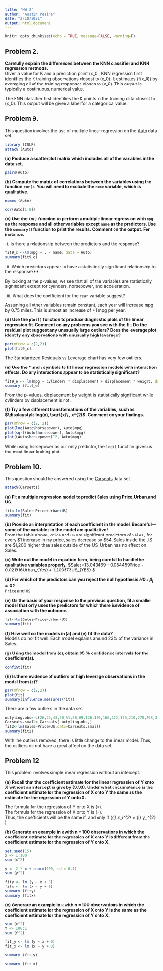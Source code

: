 ```yaml
---
title: "HW 2"
author: "Austin Pesina"
date: "2/10/2021"
output: html_document
---
```


```r
knitr::opts_chunk$set(echo = TRUE, message=FALSE, warning=F)
```

## Problem 2.

**Carefully explain the differences between the KNN classifier and KNN regression methods.**  
Given a value for K and a prediction point \(x_0\), KNN regression first identifies the K training observations closest to \(x_0\). It estimates \(f(x_0)\) by averaging all of the training responses closes to \(x_0\). This output is typically a continuous, numerical value.  

The KNN classifier first identifies the K points in the training data closest to \(x_0\). This output will be given a label for a categorical value.  

## Problem 9.
This question involves the use of multiple linear regression on the [Auto](https://rdrr.io/cran/ISLR/man/Auto.html) data set.  

```r
library (ISLR)
attach (Auto)
```
**(a) Produce a scatterplot matrix which includes all of the variables in the data set.**
``` r
pairs(Auto)
```

**(b) Compute the matrix of correlations between the variables using the function `cor()`. You will need to exclude the `name` variable, which is qualitative.**  

``` r
names (Auto)

cor(Auto[1:8])
```

**(c) Use the `lm()` function to perform a multiple linear regression with `mpg` as the response and all other variables except `name` as the predictors. Use the `summary()` function to print the results. Comment on the output. For instance:**  
  
-i. Is there a relationship between the predictors and the response? 
```r
fit9_c <-lm(mpg ~ . - name, data = Auto)
summary(fit9_c)
```  
-ii. Which predictors appear to have a statistically significant relationship to the response?**  
  
By looking at the p-values, we see that all of the variables are statistically significant except for cylinders, horsepower, and acceleration.  
  
-iii. What does the coefficient for the `year` variable suggest?  
  
Assuming all other variables remain constant, each year will increase mpg by 0.75 miles. This is almost an increase of +1 mpg per year.  

**(d) Use the `plot()` function to produce diagnostic plots of the linear regression fit. Comment on any problems you see with the fit. Do the residual plot suggest any unusually large outliers? Does the leverage plot identify any observations with unusually high leverage?**  
  
``` r
par(mfrow = c(2,2))
plot(fit9_c)
```
  
The Standardized Residuals vs Leverage chart has very few outliers.  
  
**(e) Use the * and : symbols to fit linear regression models with interaction effects. Do any interactions appear to be statistically significant?**  
  
``` r
fit9_e <- lm(mpg ~ cylinders * displacement + displacement * weight, data = Auto[, 1:8])
summary (fit9_e)
```
  
From the p-values, displacement by weight is statistically significant while cylinders by displacement is not.  

**(f) Try a few different transformations of the variables, such as $\displaystyle log(x), \sqrt{x}\ , x^{2}$. Comment on your findings.  **  
  
```r
par(mfrow = c(2, 2))
plot(log(Auto$horsepower), Auto$mpg)
plot(sqrt(Auto$horsepower), Auto$mpg)
plot((Auto$horsepower)^2, Auto$mpg)
```
  
While using horsepower as our only predictor, the `log()` function gives us the most linear looking plot.

## Problem 10.
This question should be answered using the [Carseats](https://rdrr.io/cran/ISLR/man/Carseats.html) data set.

```r
attach(Carseats)
```
**(a) Fit a multiple regression model to predict Sales using Price,Urban,and US.**  
```r
fit<-lm(Sales~Price+Urban+US)
summary(fit)
```

**(b) Provide an interpretation of each coefficient in the model. Becareful—some of the variables in the model are qualitative!**  
From the table above, `Price` and `US` are significant predictors of `Sales,` for every \$1 increase in my price, sales decrease by \$54. Sales inside the US are \$1,200 higher than sales outside of the US. Urban has no effect on Sales.

**(c) Write out the model in equation form, being careful to handlethe qualitative variables properly.**  $Sales=13.043469  - 0.054459Price -  0.021916Urban_{Yes} +  1.200573US_{YES}     $

**(d) For which of the predictors can you reject the null hypothesis $H0:β_{j}=0$?**  
`Price` and `US`

**(e) On the basis of your response to the previous question, fit a smaller model that only uses the predictors for which there isevidence of association with the outcome.**  
```r
fit<-lm(Sales~Price+Urban+US)
summary(fit)
```

**(f) How well do the models in (a) and (e) fit the data?**  
Models do not fit well. Each model explains around 23% of the variance in Sales.

**(g) Using the model from (e), obtain 95 % confidence intervals for the coefficient(s).**  
```r
confint(fit)
```
**(h) Is there evidence of outliers or high leverage observations in the model from (e)?**  
  
``` r
par(mfrow = c(2,2))
plot(fit)
summary(influence.measures(fit))
```
There are a few outliers in the data set.

```r
outyling.obs<-c(26,29,43,50,51,58,69,126,160,166,172,175,210,270,298,314,353,357,368,377,384,387,396)
Carseats.small<-Carseats[-outyling.obs,]
fit2<-lm(Sales~Price+US,data=Carseats.small)
summary(fit2)
```
With the outliers removed, there is little change to the linear model. Thus, the outliers do not have a great affect on the data set.


## Problem 12
This problem involves simple linear regression without an intercept.  

**(a) Recall that the coefficient estimate \hat{β} for the linear regression of Y onto X without an intercept is give by (3.38). Under what circumstance is the coefficient estimate for the regression of X onto Y the same as the  estimate for the regression of Y onto X. **  
  
The formula for the regression of Y onto X is \(\hat \beta =\frac{{}(\sum_{i=1}^{n}x_{i}y_{i})}{\sum_{i'=1}^{n} x_{i'}^{2}}\).  
The formula for the regression of X onto Y is \(\hat \beta =\frac{{}(\sum_{i=1}^{n}x_{i}y_{i})}{\sum_{i'=1}^{n} y_{i'}^{2}}\).  
Thus, the coefficients will be the same if, and only if \(\sum_{i} x_i^{2} = \sum_{i} y_i^{2} \)

**(b) Generate an example in `R` with n = 100 observations in which the coefficient estimate for the regression of X onto Y is different from the coefficient estimate for the regression of Y onto X.**  

```r
set.seed(15)
x <- 1:100
sum (x^2)

y <- 2 * x + rnorm(100, sd = 0.1)
sum (y^2)

fity <- lm (y ~ x + 0)
fitx <- lm (x ~ y + 0)
summary (fity)
summary (fitx)
```

**(c) Generate an example in `R` with n = 100 observations in which the coefficient estimate for the regression of X onto Y is the same as the coefficient estimate for the regression of Y onto X.**  

``` r
sum (x^2)
Y <- 100:1
sum (Y^2)

fit_y <- lm (y ~ x + 0)
fit_x <- lm (x ~ y + 0)

summary (fit_y)

summary (fit_x)
```